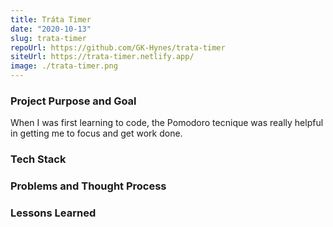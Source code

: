 ---
title: Tráta Timer
date: "2020-10-13"
slug: trata-timer
repoUrl: https://github.com/GK-Hynes/trata-timer
siteUrl: https://trata-timer.netlify.app/
image: ./trata-timer.png
---

### Project Purpose and Goal

When I was first learning to code, the Pomodoro tecnique was really helpful in getting me to focus and get work done.

### Tech Stack

### Problems and Thought Process

### Lessons Learned
